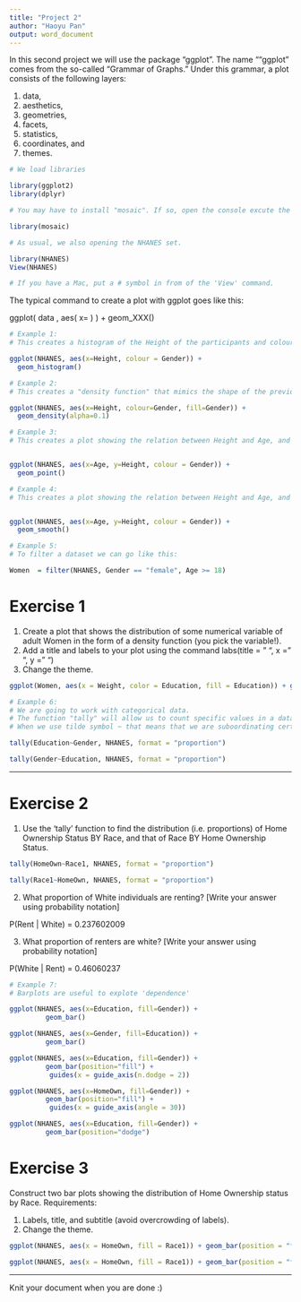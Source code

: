 ```yaml
---
title: "Project 2"
author: "Haoyu Pan"
output: word_document
---
```


In this second project we will use the package "ggplot". The name ""ggplot" comes from the so-called "Grammar of Graphs." 
Under this grammar, a plot consists of the following layers:

1. data, 
2. aesthetics, 
3. geometries, 
4. facets, 
5. statistics, 
6. coordinates, and 
7. themes. 



```r
# We load libraries

library(ggplot2)
library(dplyr)

# You may have to install "mosaic". If so, open the console excute the instruction:  install.packages("mosaic")

library(mosaic)

# As usual, we also opening the NHANES set.

library(NHANES)
View(NHANES)   

# If you have a Mac, put a # symbol in from of the 'View' command.

```


The typical command to create a plot with ggplot goes like this:

ggplot( data  , aes( x= ) ) + 
  geom_XXX()



```r
# Example 1: 
# This creates a histogram of the Height of the participants and colours it according to gender.

ggplot(NHANES, aes(x=Height, colour = Gender)) + 
  geom_histogram()
```

```r
# Example 2: 
# This creates a "density function" that mimics the shape of the previous histogram.

ggplot(NHANES, aes(x=Height, colour=Gender, fill=Gender)) + 
  geom_density(alpha=0.1) 
```


```r
# Example 3: 
# This creates a plot showing the relation between Height and Age, and colours it according to Gender. The points correspond to individuals.


ggplot(NHANES, aes(x=Age, y=Height, colour = Gender)) + 
  geom_point()
```

```r
# Example 4: 
# This creates a plot showing the relation between Height and Age, and colours it according to Gender. The lines describe the trend for each gender.


ggplot(NHANES, aes(x=Age, y=Height, colour = Gender)) + 
  geom_smooth()

```

```r
# Example 5:
# To filter a dataset we can go like this:

Women  = filter(NHANES, Gender == "female", Age >= 18)

```

# Exercise 1

1. Create a plot that shows the distribution of some numerical variable of adult Women in the form of a density function (you pick the variable!). 
2. Add a title and labels to your plot using the command labs(title = " ", x = " ", y = " ")
3. Change the theme.

```r


ggplot(Women, aes(x = Weight, color = Education, fill = Education)) + geom_density(alpha = 0.3) + labs(title = "Weight and Education Relationships of Women", x = "Weight", y = "Density") + theme_classic()


```


```r
# Example 6: 
# We are going to work with categorical data. 
# The function "tally" will allow us to count specific values in a data set. 
# When we use tilde symbol ~ that means that we are suboordinating certain calculation

tally(Education~Gender, NHANES, format = "proportion")

tally(Gender~Education, NHANES, format = "proportion")


```




----------------------------------------------------------

# Exercise 2

1. Use the 'tally' function to find the distribution (i.e. proportions) of Home Ownership Status BY Race, and that of Race BY Home Ownership Status.


```r

tally(HomeOwn~Race1, NHANES, format = "proportion")

tally(Race1~HomeOwn, NHANES, format = "proportion")

```

2. What proportion of White individuals are renting? [Write your answer using probability notation]

P(Rent | White) = 0.237602009

3. What proportion of renters are white? [Write your answer using probability notation]

P(White | Rent) = 0.46060237



```r
# Example 7:
# Barplots are useful to explote 'dependence' 

ggplot(NHANES, aes(x=Education, fill=Gender)) +
         geom_bar()

ggplot(NHANES, aes(x=Gender, fill=Education)) +
         geom_bar()

ggplot(NHANES, aes(x=Education, fill=Gender)) +
         geom_bar(position="fill") +
          guides(x = guide_axis(n.dodge = 2))

ggplot(NHANES, aes(x=HomeOwn, fill=Gender)) +
         geom_bar(position="fill") +
          guides(x = guide_axis(angle = 30))

ggplot(NHANES, aes(x=Education, fill=Gender)) +
         geom_bar(position="dodge")


```



# Exercise 3

Construct two bar plots showing the distribution of Home Ownership status by Race. Requirements: 

1. Labels, title, and subtitle (avoid overcrowding of labels).
2. Change the theme.


```r

ggplot(NHANES, aes(x = HomeOwn, fill = Race1)) + geom_bar(position = "fill") + labs(title = "Distribution of Home Ownership status by Race", subtitle = "Proportions of Home Ownership by Race Categories", x = "Home Ownership Status", y = "Proportion") + guides(x = guide_axis(angle = 45))

ggplot(NHANES, aes(x = HomeOwn, fill = Race1)) + geom_bar(position = "fill") + labs(title = "Distribution of Home Ownership status by Race", subtitle = "Proportions of Home Ownership by Race Categories", x = "Home Ownership Status", y = "Proportion") + guides(x = guide_axis(angle = 45)) + theme_dark()

```







------------------------------------------------------------------------

Knit your document when you are done :) 




